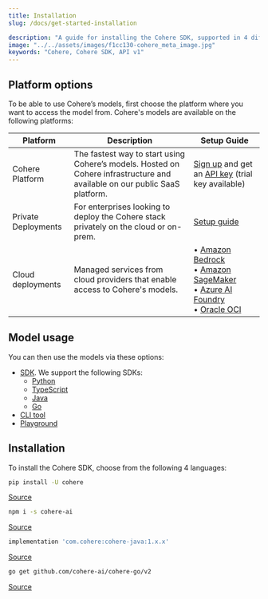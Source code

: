 ```yaml
---
title: Installation
slug: /docs/get-started-installation

description: "A guide for installing the Cohere SDK, supported in 4 different languages – Python, TypeScript, Java, and Go."
image: "../../assets/images/f1cc130-cohere_meta_image.jpg"  
keywords: "Cohere, Cohere SDK, API v1"
---
```


## Platform options

To be able to use Cohere’s models, first choose the platform where you want to access the model from. Cohere's models are available on the following platforms:

| Platform        | Description                                                                 | Setup Guide                                                                 |
|-----------------|-----------------------------------------------------------------------------|----------------------------------------------------------------------------|
| Cohere Platform | The fastest way to start using Cohere’s models. Hosted on Cohere infrastructure and available on our public SaaS platform. | [Sign up](https://dashboard.cohere.com/welcome/register) and get an [API key](https://dashboard.cohere.com/api-keys) (trial key available) |
| Private Deployments | For enterprises looking to deploy the Cohere stack privately on the cloud or on-prem. | [Setup guide](https://docs.cohere.com/docs/single-container-on-private-clouds) |
| Cloud deployments | Managed services from cloud providers that enable access to Cohere's models. | • [Amazon Bedrock](https://docs.cohere.com/docs/amazon-bedrock#prerequisites)<br/>• [Amazon SageMaker](https://docs.cohere.com/docs/amazon-sagemaker-setup-guide#prerequisites)<br/>• [Azure AI Foundry](https://docs.cohere.com/docs/cohere-on-microsoft-azure#prerequisites)<br/>• [Oracle OCI](https://docs.cohere.com/docs/oracle-cloud-infrastructure-oci) |
## Model usage

You can then use the models via these options:

- [SDK](https://docs.cohere.com/v1/reference/about#sdks). We support the following SDKs:
    - [Python](https://github.com/cohere-ai/cohere-python)
    - [TypeScript](https://github.com/cohere-ai/cohere-typescript)
    - [Java](https://github.com/cohere-ai/cohere-java)
    - [Go](https://github.com/cohere-ai/cohere-go)
- [CLI tool](https://docs.cohere.com/v1/reference/command)
- [Playground](https://docs.cohere.com/v1/docs/playground-overview)


## Installation

To install the Cohere SDK, choose from the following 4 languages:

<Tabs>
<Tab title="Python">

```bash
pip install -U cohere
```
[Source](https://github.com/cohere-ai/cohere-python)
</Tab>

<Tab title="TypeScript">

```bash
npm i -s cohere-ai
```
[Source](https://github.com/cohere-ai/cohere-typescript)

</Tab>

<Tab title="Java">

```gradle
implementation 'com.cohere:cohere-java:1.x.x'
```
[Source](https://github.com/cohere-ai/cohere-java)

</Tab>

<Tab title="Go">

```bash
go get github.com/cohere-ai/cohere-go/v2
```

[Source](https://github.com/cohere-ai/cohere-go)

</Tab>
</Tabs>
